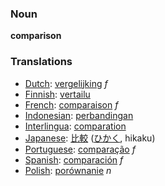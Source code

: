 === Noun ===

'''comparison'''

=== Translations ===
*[[Dutch]]: [[vergelijking]] ''f''
*[[Finnish]]: [[vertailu]]
*[[French]]: [[comparaison]] ''f''
*[[Indonesian]]: [[banding|perbandingan]]
*[[Interlingua]]: [[comparation]]
*[[Japanese]]: [[比較]] ([[ひかく]], hikaku)
*[[Portuguese]]: [[comparação]] ''f''
*[[Spanish]]: [[comparación]] ''f''
*[[Polish]]: [[porównanie]] ''n''